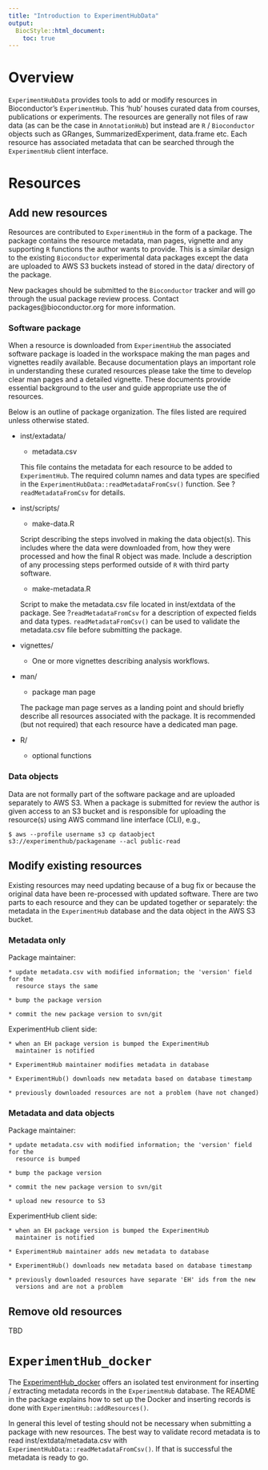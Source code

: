 ```yaml
---
title: "Introduction to ExperimentHubData"
output:
  BiocStyle::html_document:
    toc: true
---
```

<!--
%% \VignetteEngine{knitr::rmarkdown}
%\VignetteIndexEntry{Introduction to ExperimentHubData}
-->


# Overview

`ExperimentHubData` provides tools to add or modify resources in 
Bioconductor's `ExperimentHub`. This 'hub' houses curated data from courses,
publications or experiments.  The resources are generally not files of raw data 
(as can be the case in `AnnotationHub`) but instead are `R` / `Bioconductor` 
objects such as GRanges, SummarizedExperiment, data.frame etc.  Each resource 
has associated metadata that can be searched through the `ExperimentHub` client interface.


# Resources

## Add new resources 

Resources are contributed to `ExperimentHub` in the form of a package.  The
package contains the resource metadata, man pages, vignette and any supporting
`R` functions the author wants to provide.  This is a similar design to the
existing `Bioconductor` experimental data packages except the data are
uploaded to AWS S3 buckets instead of stored in the data/ directory of the
package.

New packages should be submitted to the `Bioconductor` tracker and will
go through the usual package review process. Contact packages@bioconductor.org 
for more information.

### Software package

When a resource is downloaded from `ExperimentHub` the associated software
package is loaded in the workspace making the man pages and vignettes readily
available. Because documentation plays an important role in understanding these
curated resources please take the time to develop clear man pages and a
detailed vignette. These documents provide essential background to the user and
guide appropriate use the of resources.

Below is an outline of package organization. The files listed are required
unless otherwise stated.

* inst/extadata/
    - metadata.csv

    This file contains the metadata for each resource to be added to
    `ExperimentHub`. The required column names and data types are specified in 
    the `ExperimentHubData::readMetadataFromCsv()` function. See 
    ?`readMetadataFromCsv` for details.

* inst/scripts/
    - make-data.R

    Script describing the steps involved in making the data object(s). This
    includes where the data were downloaded from, how they were processed
    and how the final R object was made. Include a description of any
    processing steps performed outside of `R` with third party software.

    - make-metadata.R

    Script to make the metadata.csv file located in inst/extdata of the 
    package. See ?`readMetadataFromCsv` for a description of expected fields 
    and data types.  `readMetadataFromCsv()` can be used to validate the 
    metadata.csv file before submitting the package.

* vignettes/
    - One or more vignettes describing analysis workflows. 

* man/
    - package man page 
 
    The package man page serves as a landing point and should briefly describe
    all resources associated with the package. It is recommended (but not
    required) that each resource have a dedicated man page.

* R/
    - optional functions

### Data objects

Data are not formally part of the software package and are uploaded separately
to AWS S3. When a package is submitted for review the author is 
given access to an S3 bucket and is responsible for uploading the resource(s) 
using AWS command line interface (CLI), e.g.,

    $ aws --profile username s3 cp dataobject s3://experimenthub/packagename --acl public-read


## Modify existing resources

Existing resources may need updating because of a bug fix or because the
original data have been re-processed with updated software. There are two parts
to each resource and they can be updated together or separately: the metadata 
in the `ExperimentHub` database and the data object in the AWS S3 bucket.

### Metadata only

Package maintainer:

    * update metadata.csv with modified information; the 'version' field for the
      resource stays the same

    * bump the package version

    * commit the new package version to svn/git

ExperimentHub client side:

    * when an EH package version is bumped the ExperimentHub
      maintainer is notified

    * ExperimentHub maintainer modifies metadata in database

    * ExperimentHub() downloads new metadata based on database timestamp

    * previously downloaded resources are not a problem (have not changed)

### Metadata and data objects 

Package maintainer:

    * update metadata.csv with modified information; the 'version' field for the
      resource is bumped 

    * bump the package version

    * commit the new package version to svn/git
 
    * upload new resource to S3

ExperimentHub client side:

    * when an EH package version is bumped the ExperimentHub
      maintainer is notified

    * ExperimentHub maintainer adds new metadata to database

    * ExperimentHub() downloads new metadata based on database timestamp

    * previously downloaded resources have separate 'EH' ids from the new
      versions and are not a problem


## Remove old resources

TBD


# `ExperimentHub_docker`

The [ExperimentHub_docker](https://github.com/Bioconductor/ExperimentHub_docker)
offers an isolated test environment for inserting / extracting metadata records
in the `ExperimentHub` database. The README in the package explains how to
set up the Docker and inserting records is done with
`ExperimentHub::addResources()`.

In general this level of testing should not be necessary when submitting
a package with new resources. The best way to validate record metadata is to 
read inst/extdata/metadata.csv with `ExperimentHubData::readMetadataFromCsv()`.
If that is successful the metadata is ready to go.
